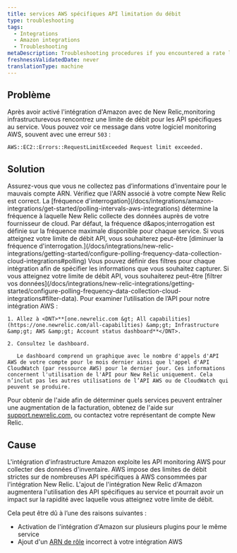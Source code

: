 ```yaml
---
title: services AWS spécifiques API limitation du débit
type: troubleshooting
tags:
  - Integrations
  - Amazon integrations
  - Troubleshooting
metaDescription: Troubleshooting procedures if you encountered a rate limit for service-specific APIs with your New Relic infrastructure integration for AWS.
freshnessValidatedDate: never
translationType: machine
---
```


## Problème

Après avoir activé l'intégration d'Amazon avec de New Relic,monitoring infrastructurevous rencontrez une limite de débit pour les API spécifiques au service. Vous pouvez voir ce message dans votre logiciel monitoring AWS, souvent avec une erreur `503` :

`AWS::EC2::Errors::RequestLimitExceeded Request limit exceeded.`

## Solution

<CollapserGroup>
  <Collapser id="arn" title="Vérifiez l'ARN de votre compte d'infrastructure">
    Assurez-vous que vous ne collectez pas d’informations d’inventaire pour le mauvais compte ARN. Vérifiez que l'ARN associé à votre compte New Relic est correct.
  </Collapser>

  <Collapser id="polling-frequency" title="Modifier la fréquence d'interrogation">
    La [fréquence d'interrogation](/docs/integrations/amazon-integrations/get-started/polling-intervals-aws-integrations) détermine la fréquence à laquelle New Relic collecte des données auprès de votre fournisseur de cloud. Par défaut, la fréquence d&amp;apos;interrogation est définie sur la fréquence maximale disponible pour chaque service. Si vous atteignez votre limite de débit API, vous souhaiterez peut-être [diminuer la fréquence d'interrogation.](/docs/integrations/new-relic-integrations/getting-started/configure-polling-frequency-data-collection-cloud-integrations#polling)
  </Collapser>

  <Collapser id="data-collection" title="Filtrez vos données">
    Vous pouvez définir des filtres pour chaque intégration afin de spécifier les informations que vous souhaitez capturer. Si vous atteignez votre limite de débit API, vous souhaiterez peut-être [filtrer vos données](/docs/integrations/new-relic-integrations/getting-started/configure-polling-frequency-data-collection-cloud-integrations#filter-data).
  </Collapser>

  <Collapser id="usage" title="Examiner l’utilisation de l’API">
    Pour examiner l’utilisation de l’API pour notre intégration AWS :

    1. Allez à <DNT>**[one.newrelic.com &gt; All capabilities](https://one.newrelic.com/all-capabilities) &amp;gt; Infrastructure &amp;gt; AWS &amp;gt; Account status dashboard**</DNT>.

    2. Consultez le dashboard.

       Le dashboard comprend un graphique avec le nombre d'appels d'API AWS de votre compte pour le mois dernier ainsi que l'appel d'API CloudWatch (par ressource AWS) pour le dernier jour. Ces informations concernent l'utilisation de l'API pour New Relic uniquement. Cela n’inclut pas les autres utilisations de l’API AWS ou de CloudWatch qui peuvent se produire.
  </Collapser>
</CollapserGroup>

Pour obtenir de l'aide afin de déterminer quels services peuvent entraîner une augmentation de la facturation, obtenez de l'aide sur [support.newrelic.com](https://support.newrelic.com/), ou contactez votre représentant de compte New Relic.

## Cause

L'intégration d'infrastructure Amazon exploite les API monitoring AWS pour collecter des données d'inventaire. AWS impose des limites de débit strictes sur de nombreuses API spécifiques à AWS consommées par l'intégration New Relic. L'ajout de l'intégration New Relic d'Amazon augmentera l'utilisation des API spécifiques au service et pourrait avoir un impact sur la rapidité avec laquelle vous atteignez votre limite de débit.

Cela peut être dû à l’une des raisons suivantes :

* Activation de l'intégration d'Amazon sur plusieurs plugins pour le même service
* Ajout d'un [ARN de rôle](http://docs.aws.amazon.com/general/latest/gr/aws-arns-and-namespaces.html) incorrect à votre intégration AWS